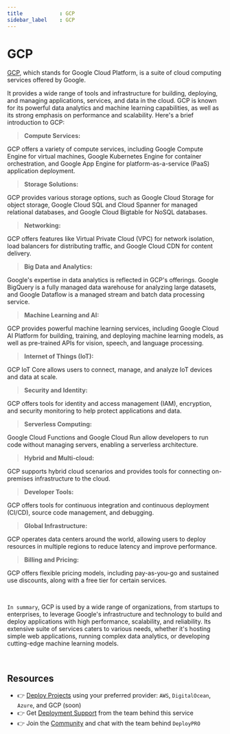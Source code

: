 ```yaml
---
title            : GCP
sidebar_label    : GCP
---
```


# GCP

[GCP](https://cloud.google.com/gcp?hl=en), which stands for Google Cloud Platform, is a suite of cloud computing services offered by Google. 

It provides a wide range of tools and infrastructure for building, deploying, and managing applications, services, and data in the cloud. 
GCP is known for its powerful data analytics and machine learning capabilities, as well as its strong emphasis on performance and scalability. Here's a brief introduction to GCP:

> **Compute Services:** 

GCP offers a variety of compute services, including Google Compute Engine for virtual machines, 
Google Kubernetes Engine for container orchestration, and Google App Engine for platform-as-a-service (PaaS) application deployment.

> **Storage Solutions:** 

GCP provides various storage options, such as Google Cloud Storage for object storage, Google Cloud SQL and Cloud Spanner for managed relational databases, and Google Cloud Bigtable for NoSQL databases.

> **Networking:** 

GCP offers features like Virtual Private Cloud (VPC) for network isolation, load balancers for distributing traffic, and Google Cloud CDN for content delivery.

> **Big Data and Analytics:** 

Google's expertise in data analytics is reflected in GCP's offerings. Google BigQuery is a fully managed data warehouse for analyzing large datasets, 
and Google Dataflow is a managed stream and batch data processing service.

> **Machine Learning and AI:** 

GCP provides powerful machine learning services, including Google Cloud AI Platform for building, training, and deploying machine learning models, 
as well as pre-trained APIs for vision, speech, and language processing.

> **Internet of Things (IoT):** 

GCP IoT Core allows users to connect, manage, and analyze IoT devices and data at scale.

> **Security and Identity:** 

GCP offers tools for identity and access management (IAM), encryption, and security monitoring to help protect applications and data.

> **Serverless Computing:** 

Google Cloud Functions and Google Cloud Run allow developers to run code without managing servers, enabling a serverless architecture.

> **Hybrid and Multi-cloud:** 

GCP supports hybrid cloud scenarios and provides tools for connecting on-premises infrastructure to the cloud.

> **Developer Tools:** 

GCP offers tools for continuous integration and continuous deployment (CI/CD), source code management, and debugging.

> **Global Infrastructure:** 

GCP operates data centers around the world, allowing users to deploy resources in multiple regions to reduce latency and improve performance.

> **Billing and Pricing:** 

GCP offers flexible pricing models, including pay-as-you-go and sustained use discounts, along with a free tier for certain services.

<br />

`In summary`, GCP is used by a wide range of organizations, from startups to enterprises, to leverage Google's infrastructure and technology to build and deploy applications with high performance, scalability, and reliability. 
Its extensive suite of services caters to various needs, whether it's hosting simple web applications, running complex data analytics, or developing cutting-edge machine learning models.

<br />

## Resources

- 👉 [Deploy Projects](https://deploypro.dev/) using your preferred provider: `AWS`, `DigitalOcean`, `Azure`, and GCP (soon)
- 👉 Get [Deployment Support](https://deploypro.dev/support/) from the team behind this service
- 👉 Join the [Community](https://discord.gg/qQhjQZhnur) and chat with the team behind `DeployPRO`